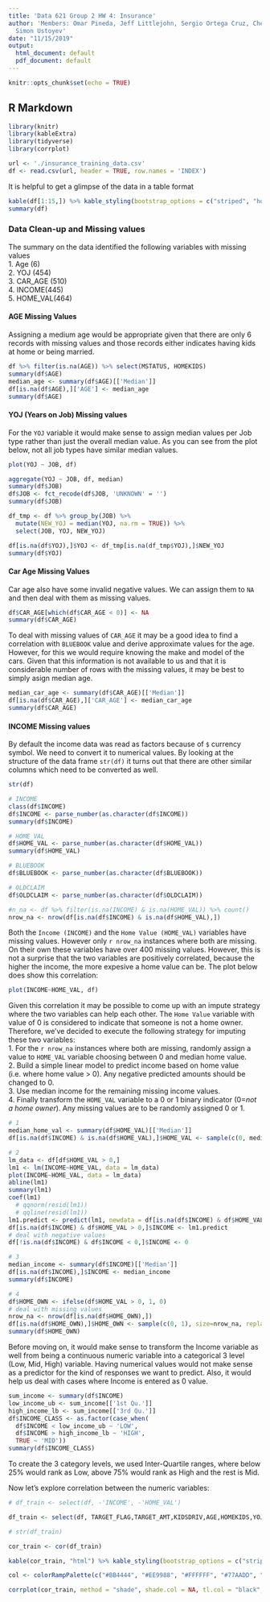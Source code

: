 ---
title: 'Data 621 Group 2 HW 4: Insurance'
author: 'Members: Omar Pineda, Jeff Littlejohn, Sergio Ortega Cruz, Chester Poon,
  Simon Ustoyev'
date: "11/15/2019"
output:
  html_document: default
  pdf_document: default
---

```{r setup, include=FALSE}
knitr::opts_chunk$set(echo = TRUE)
```

## R Markdown

```{r libs, message=FALSE, warning=FALSE}
library(knitr)
library(kableExtra)
library(tidyverse)
library(corrplot)
```


```{r load_data}
url <- './insurance_training_data.csv'
df <- read.csv(url, header = TRUE, row.names = 'INDEX')
```

It is helpful to get a glimpse of the data in a table format
```{r explr_1.1}
kable(df[1:15,]) %>% kable_styling(bootstrap_options = c("striped", "hover", "condensed", "responsive"))
summary(df)
```
### Data Clean-up and Missing values
The summary on the data identified the following variables with missing values  
1. Age (6)  
2. YOJ (454)  
3. CAR_AGE (510)  
4. INCOME(445)  
5. HOME_VAL(464)  

#### AGE Missing Values
Assigning a medium age would be appropriate given that there are only 6 records with missing values and those records either indicates having kids at home or being married.
```{r}
df %>% filter(is.na(AGE)) %>% select(MSTATUS, HOMEKIDS)
summary(df$AGE)
median_age <- summary(df$AGE)[['Median']]
df[is.na(df$AGE),]['AGE'] <- median_age
summary(df$AGE)
```


#### YOJ (Years on Job) Missing values
For the `YOJ` variable it would make sense to assign median values per Job type rather than just the overall median value. As you can see from the plot below, not all job types have similar median values.
```{r}
plot(YOJ ~ JOB, df)
```


```{r}
aggregate(YOJ ~ JOB, df, median)
summary(df$JOB)
df$JOB <- fct_recode(df$JOB, 'UNKNOWN' = '')
summary(df$JOB)

df_tmp <- df %>% group_by(JOB) %>% 
  mutate(NEW_YOJ = median(YOJ, na.rm = TRUE)) %>% 
  select(JOB, YOJ, NEW_YOJ)

df[is.na(df$YOJ),]$YOJ <- df_tmp[is.na(df_tmp$YOJ),]$NEW_YOJ
summary(df$YOJ)
```


#### Car Age Missing Values
Car age also have some invalid negative values.  We can assign them to `NA` and then deal with them as missing values.
```{r}
df$CAR_AGE[which(df$CAR_AGE < 0)] <- NA
summary(df$CAR_AGE)
```

To deal with missing values of `CAR_AGE` it may be a good idea to find a correlation with `BLUEBOOK` value and derive approximate values for the age.  However, for this we would require  knowing the make and model of the cars.  Given that this information is not available to us and that it is considerable number of rows with the missing values, it may be best to simply asign median age.
```{r}
median_car_age <- summary(df$CAR_AGE)[['Median']]
df[is.na(df$CAR_AGE),]['CAR_AGE'] <- median_car_age
summary(df$CAR_AGE)
```


#### INCOME Missing values
By default the income data was read as factors because of `$` currency symbol.  We need to convert it to numerical values.  By looking at the structure of the data frame `str(df)` it turns out that there are other similar columns which need to be converted as well.
```{r}
str(df)

# INCOME
class(df$INCOME)
df$INCOME <- parse_number(as.character(df$INCOME))
summary(df$INCOME)

# HOME_VAL
df$HOME_VAL <- parse_number(as.character(df$HOME_VAL))
summary(df$HOME_VAL)

# BLUEBOOK
df$BLUEBOOK <- parse_number(as.character(df$BLUEBOOK))

# OLDCLAIM
df$OLDCLAIM <- parse_number(as.character(df$OLDCLAIM))
```
```{r}
#n_na <- df %>% filter(is.na(INCOME) & is.na(HOME_VAL)) %>% count()
nrow_na <- nrow(df[is.na(df$INCOME) & is.na(df$HOME_VAL),])
```

Both the `Income (INCOME)` and the `Home Value (HOME_VAL)` variables have missing values.  However only `r nrow_na` instances where both are missing.  On their own these variables have over 400 missing values.  However, this is not a surprise that the two variables are positively correlated, because the higher the income, the more expesive a home value can be.  The plot below does show this correlation:
```{r}
plot(INCOME~HOME_VAL, df)
```

Given this correlation it may be possible to come up with an impute strategy where the two variables can help each other.  The `Home Value` variable with value of 0 is considered to indicate that someone is not a home owner.  Therefore, we've decided to execute the following strategy for imputing these two variables:  
1. For the `r nrow_na` instances where both are missing, randomly assign a value to `HOME_VAL` variable choosing between 0 and median home value.  
2. Build a simple linear model to predict income based on home value (i.e. where home value > 0).  Any negative predicted amounts should be changed to 0.  
3. Use median income for the remaining missing income values.  
4. Finally transform the `HOME_VAL` variable to a 0 or 1 binary indicator (0=*not a home owner*).  Any missing values are to be randomly assigned 0 or 1.  


```{r}
# 1
median_home_val <- summary(df$HOME_VAL)[['Median']]
df[is.na(df$INCOME) & is.na(df$HOME_VAL),]$HOME_VAL <- sample(c(0, median_home_val), size=nrow_na, replace = T)

# 2
lm_data <- df[df$HOME_VAL > 0,]
lm1 <- lm(INCOME~HOME_VAL, data = lm_data)
plot(INCOME~HOME_VAL, data = lm_data)
abline(lm1)
summary(lm1)
coef(lm1)
  # qqnorm(resid(lm1))
  # qqline(resid(lm1))
lm1.predict <- predict(lm1, newdata = df[is.na(df$INCOME) & df$HOME_VAL > 0,]['HOME_VAL'])
df[is.na(df$INCOME) & df$HOME_VAL > 0,]$INCOME <- lm1.predict
# deal with negative values
df[!is.na(df$INCOME) & df$INCOME < 0,]$INCOME <- 0

# 3
median_income <- summary(df$INCOME)[['Median']]
df[is.na(df$INCOME),]$INCOME <- median_income
summary(df$INCOME)

# 4
df$HOME_OWN <- ifelse(df$HOME_VAL > 0, 1, 0)
# deal with missing values
nrow_na <- nrow(df[is.na(df$HOME_OWN),])
df[is.na(df$HOME_OWN),]$HOME_OWN <- sample(c(0, 1), size=nrow_na, replace = T)
summary(df$HOME_OWN)
```

Before moving on, it would make sense to transform the Income variable as well from being a continuous numeric variable into a categorical 3 level (Low, Mid, High) variable.  Having numerical values would not make sense as a predictor for the kind of responses we want to predict.  Also, it would help us deal with cases where Income is entered as 0 value.
```{r}
sum_income <- summary(df$INCOME)
low_income_ub <- sum_income[['1st Qu.']]
high_income_lb <- sum_income[['3rd Qu.']]
df$INCOME_CLASS <- as.factor(case_when(
  df$INCOME < low_income_ub ~ 'LOW',
  df$INCOME > high_income_lb ~ 'HIGH',
  TRUE ~ 'MID'))
summary(df$INCOME_CLASS)
```
To create the 3 category levels, we used Inter-Quartile ranges, where below 25% would rank as Low, above 75% would rank as High and the rest is Mid.

Now let's explore correlation between the numeric variables:
```{r}
# df_train <- select(df, -'INCOME', -'HOME_VAL')

df_train <- select(df, TARGET_FLAG,TARGET_AMT,KIDSDRIV,AGE,HOMEKIDS,YOJ,TRAVTIME,BLUEBOOK,TIF,OLDCLAIM,CLM_FREQ,MVR_PTS,CAR_AGE)

# str(df_train)

cor_train <- cor(df_train) 

kable(cor_train, "html") %>% kable_styling(bootstrap_options = c("striped", "hover", "condensed", "responsive"))

col <- colorRampPalette(c("#BB4444", "#EE9988", "#FFFFFF", "#77AADD", "#4477AA"))

corrplot(cor_train, method = "shade", shade.col = NA, tl.col = "black", tl.srt = 45, col = col(200), addCoef.col = "black", cl.pos = "n", order = "AOE")
```

